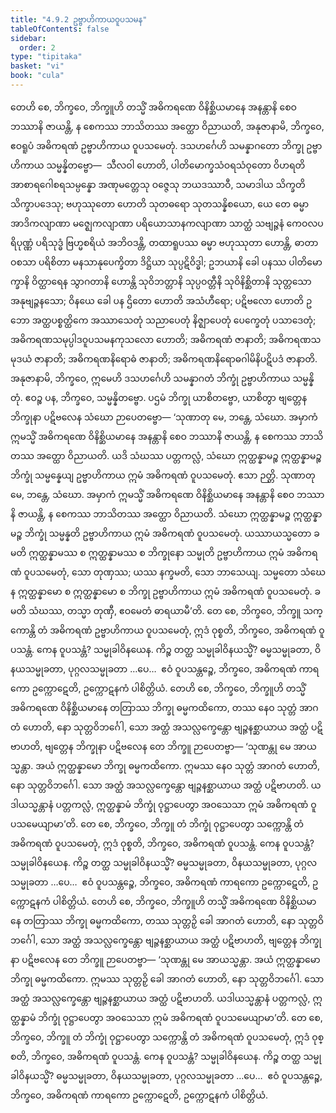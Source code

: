 ```yaml
---
title: "4.9.2 ဥဗ္ဗာဟိကာယဝူပသမန"
tableOfContents: false
sidebar:
  order: 2
type: "tipitaka"
basket: "vi"
book: "cula"
---
```



<DynamicBreadcrumb />

<Division number="231" book="cula">

<Paragraph number="944" book="cula">
တေဟိ စေ, ဘိက္ခဝေ, ဘိက္ခူဟိ တသ္မိံ အဓိကရဏေ ဝိနိစ္ဆိယမာနေ အနန္တာနိ စေဝ ဘဿာနိ ဇာယန္တိ, န စေကဿ ဘာသိတဿ အတ္ထော ဝိညာယတိ, အနုဇာနာမိ, ဘိက္ခဝေ, ဧဝရူပံ အဓိကရဏံ ဥဗ္ဗာဟိကာယ ဝူပသမေတုံ. ဒသဟင်္ဂေဟိ သမန္နာဂတော ဘိက္ခု ဥဗ္ဗာဟိကာယ သမ္မန္နိတဗ္ဗော—  သီလဝါ ဟောတိ, ပါတိမောက္ခသံဝရသံဝုတော ဝိဟရတိ အာစာရဂေါစရသမ္ပန္နော အဏုမတ္တေသု ဝဇ္ဇေသု ဘယဒဿာဝီ, သမာဒါယ သိက္ခတိ သိက္ခာပဒေသု; ဗဟုဿုတော ဟောတိ သုတဓရော သုတသန္နိစယော, ယေ တေ ဓမ္မာ အာဒိကလျာဏာ မဇ္ဈေကလျာဏာ ပရိယောသာနကလျာဏာ သာတ္ထံ သဗျဉ္ဇနံ ကေဝလပရိပုဏ္ဏံ ပရိသုဒ္ဓံ ဗြဟ္မစရိယံ အဘိဝဒန္တိ, တထာရူပဿ ဓမ္မာ ဗဟုဿုတာ ဟောန္တိ, ဓာတာ ဝစသာ ပရိစိတာ မနသာနုပေက္ခိတာ ဒိဋ္ဌိယာ သုပ္ပဋိဝိဒ္ဓါ; ဥဘယာနိ ခေါ ပနဿ ပါတိမောက္ခာနိ ဝိတ္ထာရေန သွာဂတာနိ ဟောန္တိ သုဝိဘတ္တာနိ သုပ္ပဝတ္တီနိ သုဝိနိစ္ဆိတာနိ သုတ္တသော အနုဗျဉ္ဇနသော; ဝိနယေ ခေါ ပန ဌိတော ဟောတိ အသံဟီရော; ပဋိဗလော ဟောတိ ဥဘော အတ္ထပစ္စတ္ထိကေ အဿာသေတုံ သညာပေတုံ နိဇ္ဈာပေတုံ ပေက္ခေတုံ ပသာဒေတုံ; အဓိကရဏသမုပ္ပါဒဝူပသမနကုသလော ဟောတိ; အဓိကရဏံ ဇာနာတိ; အဓိကရဏသမုဒယံ ဇာနာတိ; အဓိကရဏနိရောဓံ ဇာနာတိ; အဓိကရဏနိရောဓဂါမိနိပဋိပဒံ ဇာနာတိ. အနုဇာနာမိ, ဘိက္ခဝေ, ဣမေဟိ ဒသဟင်္ဂေဟိ သမန္နာဂတံ ဘိက္ခုံ ဥဗ္ဗာဟိကာယ သမ္မန္နိတုံ. ဧဝဉ္စ ပန, ဘိက္ခဝေ, သမ္မန္နိတဗ္ဗော. ပဌမံ ဘိက္ခု ယာစိတဗ္ဗော, ယာစိတွာ ဗျတ္တေန ဘိက္ခုနာ ပဋိဗလေန သံဃော ဉာပေတဗ္ဗော—
</Paragraph>

</Division>
<Division number="232" book="cula">

<Paragraph number="945" book="cula">
‘သုဏာတု မေ, ဘန္တေ, သံဃော. အမှာကံ ဣမသ္မိံ အဓိကရဏေ ဝိနိစ္ဆိယမာနေ အနန္တာနိ စေဝ ဘဿာနိ ဇာယန္တိ, န စေကဿ ဘာသိတဿ အတ္ထော ဝိညာယတိ. ယဒိ သံဃဿ ပတ္တကလ္လံ, သံဃော ဣတ္ထန္နာမဉ္စ ဣတ္ထန္နာမဉ္စ ဘိက္ခုံ သမ္မန္နေယျ ဥဗ္ဗာဟိကာယ ဣမံ အဓိကရဏံ ဝူပသမေတုံ. ဧသာ ဉတ္တိ.
</Paragraph>

<Paragraph number="946" book="cula">
သုဏာတု မေ, ဘန္တေ, သံဃော. အမှာကံ ဣမသ္မိံ အဓိကရဏေ ဝိနိစ္ဆိယမာနေ အနန္တာနိ စေဝ ဘဿာနိ ဇာယန္တိ, န စေကဿ ဘာသိတဿ အတ္ထော ဝိညာယတိ. သံဃော ဣတ္ထန္နာမဉ္စ ဣတ္ထန္နာမဉ္စ ဘိက္ခုံ သမ္မန္နတိ ဥဗ္ဗာဟိကာယ ဣမံ အဓိကရဏံ ဝူပသမေတုံ. ယဿာယသ္မတော ခမတိ ဣတ္ထန္နာမဿ စ ဣတ္ထန္နာမဿ စ ဘိက္ခုနော သမ္မုတိ ဥဗ္ဗာဟိကာယ ဣမံ အဓိကရဏံ ဝူပသမေတုံ, သော တုဏှဿ; ယဿ နက္ခမတိ, သော ဘာသေယျ.
</Paragraph>

<Paragraph number="947" book="cula">
သမ္မတော သံဃေန ဣတ္ထန္နာမော စ ဣတ္ထန္နာမော စ ဘိက္ခု ဥဗ္ဗာဟိကာယ ဣမံ အဓိကရဏံ ဝူပသမေတုံ. ခမတိ သံဃဿ, တသ္မာ တုဏှီ, ဧဝမေတံ ဓာရယာမီ’တိ.
</Paragraph>

<Paragraph number="948" book="cula">
တေ စေ, ဘိက္ခဝေ, ဘိက္ခူ သက္ကောန္တိ တံ အဓိကရဏံ ဥဗ္ဗာဟိကာယ ဝူပသမေတုံ, ဣဒံ ဝုစ္စတိ, ဘိက္ခဝေ, အဓိကရဏံ ဝူပသန္တံ. ကေန ဝူပသန္တံ? သမ္မုခါဝိနယေန. ကိဉ္စ တတ္ထ သမ္မုခါဝိနယသ္မိံ? ဓမ္မသမ္မုခတာ, ဝိနယသမ္မုခတာ, ပုဂ္ဂလသမ္မုခတာ …ပေ…  ဧဝံ ဝူပသန္တဉ္စေ, ဘိက္ခဝေ, အဓိကရဏံ ကာရကော ဥက္ကောဋေတိ, ဥက္ကောဋနကံ ပါစိတ္တိယံ.
</Paragraph>

</Division>
<Division number="233" book="cula">

<Paragraph number="949" book="cula">
တေဟိ စေ, ဘိက္ခဝေ, ဘိက္ခူဟိ တသ္မိံ အဓိကရဏေ ဝိနိစ္ဆိယမာနေ တတြာဿ ဘိက္ခု ဓမ္မကထိကော, တဿ နေဝ သုတ္တံ အာဂတံ ဟောတိ, နော သုတ္တဝိဘင်္ဂေါ, သော အတ္ထံ အသလ္လက္ခေန္တော ဗျဉ္ဇနစ္ဆာယာယ အတ္ထံ ပဋိဗာဟတိ, ဗျတ္တေန ဘိက္ခုနာ ပဋိဗလေန တေ ဘိက္ခူ ဉာပေတဗ္ဗာ—
</Paragraph>

<Paragraph number="950" book="cula">
‘သုဏန္တု မေ အာယသ္မန္တာ. အယံ ဣတ္ထန္နာမော ဘိက္ခု ဓမ္မကထိကော. ဣမဿ နေဝ သုတ္တံ အာဂတံ ဟောတိ, နော သုတ္တဝိဘင်္ဂေါ. သော အတ္ထံ အသလ္လက္ခေန္တော ဗျဉ္ဇနစ္ဆာယာယ အတ္ထံ ပဋိဗာဟတိ. ယဒါယသ္မန္တာနံ ပတ္တကလ္လံ, ဣတ္ထန္နာမံ ဘိက္ခုံ ဝုဋ္ဌာပေတွာ အဝသေသာ ဣမံ အဓိကရဏံ ဝူပသမေယျာမာ’တိ.
</Paragraph>

<Paragraph number="951" book="cula">
တေ စေ, ဘိက္ခဝေ, ဘိက္ခူ တံ ဘိက္ခုံ ဝုဋ္ဌာပေတွာ သက္ကောန္တိ တံ အဓိကရဏံ ဝူပသမေတုံ, ဣဒံ ဝုစ္စတိ, ဘိက္ခဝေ, အဓိကရဏံ ဝူပသန္တံ. ကေန ဝူပသန္တံ? သမ္မုခါဝိနယေန. ကိဉ္စ တတ္ထ သမ္မုခါဝိနယသ္မိံ? ဓမ္မသမ္မုခတာ, ဝိနယသမ္မုခတာ, ပုဂ္ဂလသမ္မုခတာ …ပေ…  ဧဝံ ဝူပသန္တဉ္စေ, ဘိက္ခဝေ, အဓိကရဏံ ကာရကော ဥက္ကောဋေတိ, ဥက္ကောဋနကံ ပါစိတ္တိယံ.
</Paragraph>

<Paragraph number="952" book="cula">
တေဟိ စေ, ဘိက္ခဝေ, ဘိက္ခူဟိ တသ္မိံ အဓိကရဏေ ဝိနိစ္ဆိယမာနေ တတြာဿ ဘိက္ခု ဓမ္မကထိကော, တဿ သုတ္တဉှိ ခေါ အာဂတံ ဟောတိ, နော သုတ္တဝိဘင်္ဂေါ, သော အတ္ထံ အသလ္လက္ခေန္တော ဗျဉ္ဇနစ္ဆာယာယ အတ္ထံ ပဋိဗာဟတိ, ဗျတ္တေန ဘိက္ခုနာ ပဋိဗလေန တေ ဘိက္ခူ ဉာပေတဗ္ဗာ—
</Paragraph>

<Paragraph number="953" book="cula">
‘သုဏန္တု မေ အာယသ္မန္တာ. အယံ ဣတ္ထန္နာမော ဘိက္ခု ဓမ္မကထိကော. ဣမဿ သုတ္တဉှိ ခေါ အာဂတံ ဟောတိ, နော သုတ္တဝိဘင်္ဂေါ. သော အတ္ထံ အသလ္လက္ခေန္တော ဗျဉ္ဇနစ္ဆာယာယ အတ္ထံ ပဋိဗာဟတိ. ယဒါယသ္မန္တာနံ ပတ္တကလ္လံ, ဣတ္ထန္နာမံ ဘိက္ခုံ ဝုဋ္ဌာပေတွာ အဝသေသာ ဣမံ အဓိကရဏံ ဝူပသမေယျာမာ’တိ.
</Paragraph>

<Paragraph number="954" book="cula">
တေ စေ, ဘိက္ခဝေ, ဘိက္ခူ တံ ဘိက္ခုံ ဝုဋ္ဌာပေတွာ သက္ကောန္တိ တံ အဓိကရဏံ ဝူပသမေတုံ, ဣဒံ ဝုစ္စတိ, ဘိက္ခဝေ, အဓိကရဏံ ဝူပသန္တံ. ကေန ဝူပသန္တံ? သမ္မုခါဝိနယေန. ကိဉ္စ တတ္ထ သမ္မုခါဝိနယသ္မိံ? ဓမ္မသမ္မုခတာ, ဝိနယသမ္မုခတာ, ပုဂ္ဂလသမ္မုခတာ …ပေ…  ဧဝံ ဝူပသန္တဉ္စေ, ဘိက္ခဝေ, အဓိကရဏံ ကာရကော ဥက္ကောဋေတိ, ဥက္ကောဋနကံ ပါစိတ္တိယံ.
</Paragraph>
</Division>